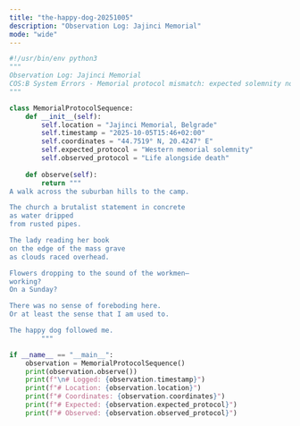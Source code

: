 ```yaml
---
title: "the-happy-dog-20251005"
description: "Observation Log: Jajinci Memorial"
mode: "wide"
---
```


```python the-happy-dog-20251005
#!/usr/bin/env python3
"""
Observation Log: Jajinci Memorial
COS:B System Errors - Memorial protocol mismatch: expected solemnity not found
"""

class MemorialProtocolSequence:
    def __init__(self):
        self.location = "Jajinci Memorial, Belgrade"
        self.timestamp = "2025-10-05T15:46+02:00"
        self.coordinates = "44.7519° N, 20.4247° E"
        self.expected_protocol = "Western memorial solemnity"
        self.observed_protocol = "Life alongside death"
    
    def observe(self):
        return """
A walk across the suburban hills to the camp.

The church a brutalist statement in concrete
as water dripped
from rusted pipes.

The lady reading her book
on the edge of the mass grave
as clouds raced overhead.

Flowers dropping to the sound of the workmen—
working?
On a Sunday?

There was no sense of foreboding here.
Or at least the sense that I am used to.

The happy dog followed me.
        """

if __name__ == "__main__":
    observation = MemorialProtocolSequence()
    print(observation.observe())
    print(f"\n# Logged: {observation.timestamp}")
    print(f"# Location: {observation.location}")
    print(f"# Coordinates: {observation.coordinates}")
    print(f"# Expected: {observation.expected_protocol}")
    print(f"# Observed: {observation.observed_protocol}")
```
